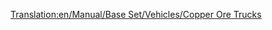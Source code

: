 [[Translation:en/Manual/Base Set/Vehicles/Copper Ore Trucks]]
{{hu/Navbox Közúti járművek}}
{{hu/Közúti járművek|name     = MPS rézércszállító
  |img      = MPS_Copper_Ore_Truck.png
  |price    = £4,961 ($9,922) 
  |speed    = 30 mph (48 km/h)
  |annual   = £421 ($842)
  |designed = 1935
  |life     = 15
  |capacity = 22 tonna [[hu/Manual/Base Set/Economy/Rézérc|rézérc]]
}}
{{hu/Közúti járművek|name     = Uhl rézércszállító
  |img      = Uhl_Copper_Ore_Truck.png
  |price    = £5,740 ($11,480)
  |speed    = 55 mph (88 km/h)
  |annual   = £787 ($1,574)
  |designed = 1977
  |life     = 15
  |capacity = 25 tonna [[hu/Manual/Base Set/Economy/Rézérc|rézérc]]
}}
{{hu/Közúti járművek|name     = Goss rézércszállító
  |img      = Goss_Copper_Ore_Truck.png
  |price    = £6,150 ($12,300) 
  |speed    = 70 mph (112 km/h)
  |annual   = £1,125 ($2,250)
  |designed = 2011
  |life     = 15
  |capacity = 27 tonna [[hu/Manual/Base Set/Economy/Rézérc|rézérc]]
}}